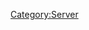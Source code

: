 {{Servercat
| server_banner = Kure_server_banner.png
| jpname = 呉鎮守府
| galleries = 
Kure_Naval_Base_scroll.png
New_Kure_server_2016-02-12.png|Refer to tweets below + words near game start button
| kana = くれちんじゅふ
| romaji = Kure Chinju-fu
| engname = Kure Naval District
| location = Kure City, Hiroshima Prefecture
| seas = Seto Inland Sea, Sea of Japan, East China Sea, Pacific Ocean
| launchdate = 10 Jul 2013
| IPaddr = 203.104.209.87
| oldIPaddr = 125.6.184.15
| httpd = 
| xpoweredby = 
| ICMP = 
| TCP = 
| inetnum = 203.104.192.0 - 203.104.223.255
| netname = 
| descr0 =
| descr1 = 
| country = 
| org = 
| admin-c = 
| tech-c = 
| mnt-by = 
| mnt-routes = 
| mnt-lower = 
| mnt-irt = 
| status = 
| remarks0 = To report network abuse, please contact mnt-irt
| remarks1 = For troubleshooting, please contact tech-c and admin-c
| remarks2 = Report invalid contact via www.apnic.net/invalidcontact
| last-modified0 = 
| source = 
| address = 
| email = 
| abuse = 
| admin-c = 
| tech-c = 
| auth = 
| mnt-by = 
| last-modified1 = 
| organisation = 
| org-name = 
| address0 = 22nd Fl., Toranomon Hills Mori Tower, 1-23-1 Toranomon, Minato-ku, Tokyo
| address1 = 
| phone = +81-3-5155-0111
| fax-no = 
| mnt-ref = 
| mnt-by = 
| last-modified2 = 
| source = 
| role = 
| nic-hd = 
| abuse = 
| notify = 
| last-modified3 = 
| wikipediaref = [[wikipedia:Kure_Naval_Arsenal|Wikipedia's entry on Kure Naval Arsenal]]
* [[wikipedia:Kure,_Hiroshima|Wikipedia's entry on Kure in Hiroshima Prefecture]]
| Notes = ''No note(s) included''
== Related server notices via developer tweets ==
===[[Winter 2016 Event]] connectivity issues===
{{MultiTweet
|MultiTweetID = Notices1202
|color = #ace
|title = Server notices

|link01 = https://twitter.com/KanColle_STAFF/status/697619579703406592
|JP01 = 【呉鎮守府サーバ所属の提督の皆さんへ】
呉鎮守府サーバは稼働しておりますが、断続的に接続が一部不安定となる状態が確認されています。安定化とイレギュラーな接続を遮断するなどの対策を進めています。ご不便をお掛けして申し訳ありません。引き続き、安定化作業を継続します。
|EN01 = '''Rough Translation'''<br>To Kure admirals<br>Currently the server is unstable. By unstable means that regular connectivity, etc cannot be achieved. We apologise but please do not connect to the server. We are looking into this issue
|TL01 = 

|link02 = https://twitter.com/KanColle_STAFF/status/697707652990660608
|JP02 = 【呉鎮守府サーバ所属の提督の皆さんへ】
呉鎮守府サーバをはじめ複数のサーバ群に対して、海外からの不正規なアクセスがあり一部接続が不安定となる状態が発生していましたが、同対応と対策を実施致しました。提督の皆さん、ご迷惑をおかけして申し訳ありません。
|EN02 = '''Rough Translation'''<br>To Kure admirals<br>The source of the problem seems to be originating from external connectivities, we apologise for this.
|TL02 = 

|link03 = https://twitter.com/KanColle_STAFF/status/697715967590182912
|JP03 = 【呉鎮守府サーバ所属の提督の皆さんへ】
呉鎮守府サーバをはじめ複数のサーバ群に対して海外から負荷の高い不正規なアクセスがあり、接続が一部不安定となっています。対策を実施しておりますが、劇的な成果を挙げるには至っておりません。申し訳ありません…引き続ぎ安定化に努めます。
|EN03 = &nbsp;
|TL03 = 

|link04 = https://twitter.com/KanColle_STAFF/status/697727903224606720
|JP04 = 【呉鎮守府サーバ所属の提督の皆さんへ】
呉鎮守府サーバをはじめ複数のサーバ群に対して、海外から通常の方法でプレイする目的以外の負荷の高いアクセスがあり、接続が一部不安定となっています。提督の皆さん、ご迷惑をお掛けして申し訳ありません。現在対策と対応に取り組んでいます。
|EN04 = '''Rough Translation'''<br>To Kure admirals<br>There seems to be lots of connections with those admirals playing from outside the country (Japan). We apologise for this.
|TL04 = 

|link05 = https://twitter.com/KanColle_STAFF/status/697947969018986496
|JP05 = 【呉鎮守府サーバ所属の提督の皆さんへ】
呉鎮守府サーバへの接続が断続的に不安定となる状況が続いています。ご迷惑をおかけして申し訳ありません。現在、対策と復旧を行っています。可能な限り早い解決に努めます。冬イベ中に…大変申し訳ありません。
|EN05 = '''Rough Translation'''<br>To Kure admirals<br>In regards to connection instability issues. We sincerely apologise for this. We are looking for a way to quickly resolve this case. We apologise for this happening during Winter event.
|TL05 = 

|link06 = https://twitter.com/KanColle_STAFF/status/697949061903572993
|JP06 = ヒトマルマルマル。提督の皆さん、おはようございます！

今日は金曜日！現在「艦これ」では、冬イベ2016：期間限定海域【出撃！礼号作戦】を作戦展開中です。呉鎮守府サーバへの接続が不安定な状況が続いており、大変申し訳ありません。できるだけ早い対策に努めます。
|EN06 = '''Rough Translation'''<br>10:00 Good morning admirals!<br>Today is Friday, Currently we are in Winter 2016 Event: Deployment to Rei-Go operation. We sincerely apologise to the connection instability on Kure server.
|TL06 = 

|link07 = https://twitter.com/KanColle_STAFF/status/697951996368654336
|JP07 = 現在「艦これ」では冬イベント2016：期間限定海域【出撃！礼号作戦】を作戦展開中です。作戦展開期間はこれまで通り基本二週間を予定していましたが、呉鎮守府サーバ等への接続が一部不安定な状況が続いているため、現時点で【2/26(金)】までの開催とさせて頂きます。
|EN07 = '''Rough Translation'''<br>Currently we are in Winter 2016 Event: Deployment to Rei-go operation. We initially were planning to set the time frame (of event) to two weeks, but because of the connection instability issues on Kure server, etc we currently are planning to set the time frame to end the event on 26th Febraury. 
|TL07 = 

|link08 = https://twitter.com/KanColle_STAFF/status/697985975947886592
|JP08 = 【呉鎮守府/大湊警備府/トラック泊地/ラバウル基地サーバ所属の提督の皆さんへ】
各サーバ群に対して接続が断続的に不安定な状態が発生し、大変申し訳ありません。現在、対策と復旧に全力であたっています。また、上記以外のサーバ群に関しても、防御措置を対応作業中です。
|EN08 = '''Rough Translation'''<br>To [[:Category:Kure|Kure]]/[[:Category:Oominato|Oominato]]/[[:Category:Torakku|Truk]]/[[:Category:Rabauru|Rabaul]] admirals<br>Currently we are experiencing connection instability issues, we sincerely apologise for this.
|TL08 = 

|link09 = https://twitter.com/KanColle_STAFF/status/698016944524398593
|JP09 = 【呉鎮守府/大湊警備府/トラック泊地/ラバウル基地サーバ所属の提督の皆さんへ】
大湊警備府/トラック泊地/ラバウル基地サーバへの接続障害は、現時点では収束しつつあります。呉鎮守府サーバへの通常のプレイ目的外の負荷の高いアクセスは、まだ続いています。復旧と復旧に努めます。
|EN09 = '''Rough Translation'''<br>To [[:Category:Kure|Kure]]/[[:Category:Oominato|Oominato]]/[[:Category:Torakku|Truk]]/[[:Category:Rabauru|Rabaul]] admirals<br>[[:Category:Oominato|Oominato]]/[[:Category:Torakku|Truk]]/[[:Category:Rabauru|Rabaul]] server may take a short time. [[:Category:Kure|Kure]] server is currently receiving large amounts of connections.
|TL09 = 

|link10 = https://twitter.com/KanColle_STAFF/status/698019288930603008
|JP10 = 【呉鎮守府サーバ所属の提督の皆さんへ】
現在「呉鎮守府サーバ」に対して、通常のプレイ目的外のアクセス及び国外からの攻撃性の強い不正なアクセスにより、断続的な接続障害が発生しています。ご迷惑をおかけして申し訳ありません。現状可能な限り対策を実施していますが…(続きます)
|EN10 = '''Rough Translation'''<br>To Kure admirals<br>We are receiving high amounts of connection instability issues from both inside and outside Japan, We sincerely apologise for this.
|TL10 = 

|link11 = https://twitter.com/KanColle_STAFF/status/698021691046252544
|JP11 = 【呉鎮守府サーバ所属の提督の皆さんへ】
現状可能な限り対策を実施していますが、それでも防ぎきれない場合、現在設営中の比較的防御の固い新サーバ群への緊急避難を準備しています。土曜/日曜に入る前に対応すべく、新「呉鎮守府サーバ」緊急全力設営と所属艦隊疎開準備を進めています。
|EN11 = &nbsp;
|TL11 = 

|link12 = https://twitter.com/KanColle_STAFF/status/698025159257493504
|JP12 = 【呉鎮守府サーバ所属の提督の皆さんへ】
新「呉鎮守府サーバ」緊急設営が完了し、呉鎮疎開が必要な状況が続いていた場合、本日「呉鎮守府サーバ」のみ、新「呉鎮守府サーバ」への艦隊疎開【緊急メンテナンス】を実施させて頂く可能性があります。提督の皆さん、ご協力頂けますと幸いです。
|EN12 = &nbsp;
|TL12 = 

|link13 = https://twitter.com/KanColle_STAFF/status/698036014938361856
|JP13 = 【呉鎮守府サーバ所属の提督の皆さんへ】
新「呉鎮守府サーバ」緊急設営を全力で進めています。現状を鑑み、本日「呉鎮守府サーバ」のみ、新「呉鎮守府サーバ」への艦隊疎開【緊急メンテナンス】を実行させて頂く予定です。同緊急メンテ開始時間は、本日【17:00】を予定しています。
|EN13 = &nbsp;
|TL13 = 

|link14 = https://twitter.com/KanColle_STAFF/status/698037090781540352
|JP14 = 【呉鎮守府サーバ：緊急メンテナンスのお知らせ】
本日「呉鎮守府サーバ」のみ、新「呉鎮守府サーバ」への艦隊疎開【緊急メンテナンス】を実施させて頂きます。
開始時間：【17:00】
完了時間：【21:00】
※ただし、全力で艦隊疎開作業を行い、可能な限り早い完了に努めます。
|EN14 = &nbsp;
|TL14 = 

|link15 = https://twitter.com/KanColle_STAFF/status/698041254760714240
|JP15 = 【呉鎮守府サーバ：緊急メンテナンスのお知らせ】
本日「呉鎮守府サーバ」のみ、新「呉鎮守府サーバ」への艦隊疎開【緊急メンテナンス】を実施します。同開始【17:00】迄にブラウザを閉じ、「艦これ」を一旦終了させて頂けますと幸いです。ご不便をおかけして、申し訳ありません。
|EN15 = &nbsp;
|TL15 = 

|link16 = https://twitter.com/KanColle_STAFF/status/698053238478647297
|JP16 = 【呉鎮守府サーバ所属の提督の皆さんへ】
この後【17:00】より【呉鎮守府サーバ】は、新【呉鎮守府サーバ】への全艦隊疎開「緊急メンテナンス」作業に入ります。同艦隊疎開は本日【21:00】迄に完了見込みです。可能な限り早い作業＆進捗報告に努めます。ご協力、お願い致します！
|EN16 = &nbsp;
|TL16 = 

|link17 = https://twitter.com/KanColle_STAFF/status/698060503428431874
|JP18 = 緊急メンテナンス情報：【呉鎮守府サーバ】艦隊疎開メンテ実施中
現在、【新】呉鎮守府サーバへの全艦隊疎開「緊急メンテナンス」作業実施中です。同艦隊疎開は本日【21:00】迄に完了予定です。これまでのところ、疎開作業は順調に推移しています。可能な限り早い作業完了に努めます。
|EN17 = &nbsp;
|TL17 = 

|link18 = https://twitter.com/KanColle_STAFF/status/698069515247054848
|JP18 = 緊急メンテナンス情報：【呉鎮守府サーバ】艦隊疎開メンテ実施中
現在、新サーバへの全艦隊疎開「緊急メンテナンス」作業実施中です。【21:00】の疎開完了を予定していますが、現時点迄の作業は順調に推移しており、予定を前倒しで【新】呉鎮守府サーバを開放できる可能性があります。
|EN18 = &nbsp;
|TL18 = 

|link19 = https://twitter.com/KanColle_STAFF/status/698074227342114816
|JP19 = 緊急メンテナンス情報：【呉鎮守府サーバ】艦隊疎開メンテ実施中
現在、【新】呉鎮守府サーバへの全艦隊疎開「緊急メンテナンス」作業実施中です。新サーバが再攻撃され再び接続に問題が出る可能性もありますが、その抗堪性は旧呉鎮守府より向上しています。疎開作業は前倒しで進捗中です。
|EN19 = &nbsp;
|TL19 = 

|link20 = https://twitter.com/KanColle_STAFF/status/698083780259545088
|JP20 = 緊急メンテナンス情報：【呉鎮守府サーバ】艦隊疎開メンテ実施中
現在、【新】呉鎮守府サーバへの全艦隊疎開「緊急メンテナンス」作業実施中です。疎開作業は順調に進み(提督の皆さん、ご協力ありがとうございます！)、予定より早く【20:00】以前の再開放が可能な見込みです。
|EN20 = &nbsp;
|TL20 = 

|link21 = https://twitter.com/KanColle_STAFF/status/698086500118847488
|JP21 = 【呉鎮守府サーバ】緊急メンテ完了見込み：【19:30】疎開完了予定
現在、【新呉鎮守府サーバ】への全艦隊疎開「緊急メンテナンス」作業実施中です。艦隊疎開作業は順調に進み予定より早く、この後【19:20～30】の再開放が可能な見込みです。提督の皆さん、ご協力感謝です！
|EN21 = '''Rough Translation'''<br>To Kure admirals<br>The progress with emergency maintenance is under way. We are planning to fix this as early as possible, it is possible to reconnect at around 19:20~30. Admirals, we thank you for your patience!
|TL21 = 

|link22 = https://twitter.com/KanColle_STAFF/status/698090529775439872
|JP22 = 新【呉鎮守府サーバ】緊急メンテナンス：完了致しました！
新しい【呉鎮守府サーバ】への艦隊疎開「緊急メンテナンス」作業完了致しました！
※全艦隊の疎開が完了しています。
※音量設定が初期化されています、再設定して頂けますと幸いです。
提督の皆さん、大変お待たせ致しました！
|EN22 = '''Rough Translation'''<br>To Kure admirals<br>Emergency maintenance has been completed.
|TL22 = 
}}
===The aftermath of [[Winter 2016 Event]] connectivity issues <sup>unofficial/fan response tweets</sup>===
{{{!}} class="mw-collapsible mw-collapsed wikitable"
! Click to reveal tweet by Retypon (contains rather large image)
{{!}}-
{{!}}{{Tweet
|poster = [https://twitter.com/Retypon Retypon]
|link = https://twitter.com/Retypon/status/698090736986640384
|JP = 呉が新呉鎮守府になってるｗｗｗｗｗｗｗ <br> https://pbs.twimg.com/media/CbAd0x5UkAEJ7hx.jpg
|EN = Kure becomes the new Kure base LOL <br> https://pbs.twimg.com/media/CbAd0x5UkAEJ7hx.jpg
}}
{{!}}}

{{Tweet
|poster = [https://twitter.com/_yaya_yaya 夜々　やや]
|link = https://twitter.com/_yaya_yaya/status/698092655389978624
|JP = http://203.104.209.87/kcs/resources/image/world/203_104_209_087_t.png <br> https://pbs.twimg.com/media/CbAfiwHUYAQlU-v.png
}}
<!-- | senka = 2 -->
}}
[[Category:Server]]